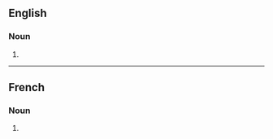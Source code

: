==English==

===Noun===
{{head|en|noun form}}

# {{plural of|en|vexation}}

----

==French==

===Noun===
{{head|fr|noun form|g=f}}

# {{plural of|fr|vexation}}
